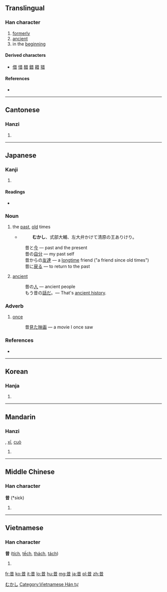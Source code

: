 ==Translingual==

===Han character===
{{Han char|rn=72|rad=日|as=04|sn=8|four=4460<sub>1</sub>|canj=廿日 (TA)|ids=⿱龷日}}

# [[formerly]]
# [[ancient]]
# in the [[beginning]]

====Derived characters====
* [[借]] [[惜]] [[醋]] [[錯]] [[耤]] [[猎]]

====References====
* {{Han ref|kx=0492.050|dkj=13816|dj=0855.020|hdz=21488.110|uh=6614|ud=26132|bh=A9F5|bd=43509}}

----

==Cantonese==

===Hanzi===
{{yue-hanzi|jyut=|y=sik1}}

# {{defn|lang=yue|sort=日04}}

----

==Japanese==

===Kanji===
{{ja-kanji|grade=3|rs=日04}}

# {{defn|lang=ja|sort=日04}}

====Readings====
* {{ja-readings|on=[[せき]] (seki), [[しゃく]] (shaku)|kun=[[むかし]] (mukashi)}}

===Noun===
{{ja-noun|k|hira=むかし|rom=mukashi}}

# the [[past]], [[old]] times
#* {{RQ:Utsubo Monogatari|Toshikage}}
#*: '''むかし'''、式部大輔、左大弁かけて清原の王ありけり。
#: 昔と[[今]] — past and the present
#: 昔の[[自分]] — my past self
#: 昔からの[[友達]] — a [[longtime]] friend ("a friend since old times")
#: 昔に[[戻る]] — to return to the past
# [[ancient]]
#: 昔の[[人]] — ancient people
#: もう昔の[[話]]だ。— That's [[ancient history]].

===Adverb===
{{ja-pos|k|adverb|hira=むかし|rom=mukashi}}

# [[once]]
#: 昔[[見る|見た]][[映画]] — a movie I once saw

===References===
* {{R:Utsubo Monogatari 1}}

[[Category:ja:Time|むかし]]

----

==Korean==

===Hanja===
{{ko-hanja|hangeul=[[석]], [[착]]|eumhun=|rv=seok, chak|mr=sŏk, ch'ak|y=sek, chak}}

# {{defn|lang=ko|sort=日04}}

----

==Mandarin==

===Hanzi===
{{cmn-hanzi|pin=[[xí]] ([[xi2]])|wg=hsi<sup>2</sup>}}, [[xī]], [[cuò]]

# {{defn|lang=cmn|sort=日04}}

----

==Middle Chinese==

===Han character===
'''昔''' (*siɛk)<!--note: asterisk indicates that this character appears more than four times in the Tang Dynasty corpus of literature-->

# {{defn|Middle Chinese}}

----

==Vietnamese==

===Han character===
'''昔''' ([[tích]], [[tếch]], [[thách]], [[tách]])

# {{defn|Vietnamese}}

[[Category:Vietnamese Hán tự]]

[[fr:昔]]
[[ko:昔]]
[[it:昔]]
[[lo:昔]]
[[hu:昔]]
[[mg:昔]]
[[ja:昔]]
[[pl:昔]]
[[zh:昔]]